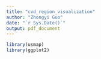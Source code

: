 ```yaml
---
title: "cvd_region_visualization"
author: "Zhongyi Guo"
date: "`r Sys.Date()`"
output: pdf_document
---
```


```r
library(usmap)
library(ggplot2)

```